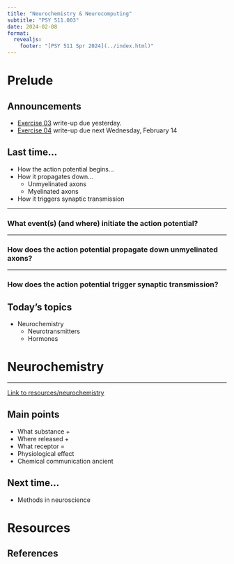 ```yaml
---
title: "Neurochemistry & Neurocomputing"
subtitle: "PSY 511.003"
date: 2024-02-08
format: 
  revealjs:
    footer: "[PSY 511 Spr 2024](../index.html)"
---
```


# Prelude

## Announcements

- [[Exercise 03](../exercises/ex03.qmd) write-up due yesterday.]{.orange_due}
- [[Exercise 04](../exercises/ex04.qmd) write-up due next Wednesday, February 14]{.green_assigned}

## Last time...

- How the action potential begins...
- How it propagates down...
  - Unmyelinated axons
  - Myelinated axons
- How it triggers synaptic transmission

---

### What event(s) (and where) initiate the action potential?

---

### How does the action potential propagate down unmyelinated axons?

---

### How does the action potential trigger synaptic transmission?

## Today's topics

- Neurochemistry
  - Neurotransmitters
  - Hormones

# Neurochemistry

---

[Link to resources/neurochemistry](../resources/neurochemistry.qmd)

## Main points

- What substance + 
- Where released + 
- What receptor =
- Physiological effect
- Chemical communication ancient

## Next time...

- Methods in neuroscience

# Resources

## References
